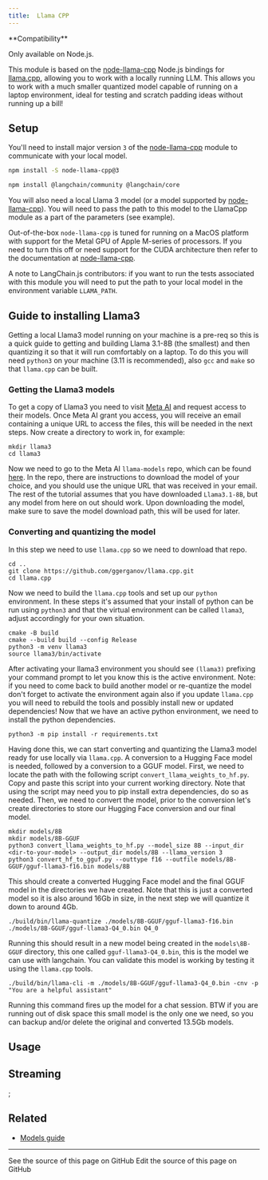 ```yaml
---
title:  Llama CPP
---
```


<Tip>
**Compatibility**

Only available on Node.js.
</Tip>

This module is based on the [node-llama-cpp](https://github.com/withcatai/node-llama-cpp) Node.js bindings for [llama.cpp](https://github.com/ggerganov/llama.cpp), allowing you to work with a locally running LLM. This allows you to work with a much smaller quantized model capable of running on a laptop environment, ideal for testing and scratch padding ideas without running up a bill!

## Setup

You'll need to install major version `3` of the [node-llama-cpp](https://github.com/withcatai/node-llama-cpp) module to communicate with your local model.

```bash npm
npm install -S node-llama-cpp@3
```

<IntegrationInstallTooltip/>

```bash npm
npm install @langchain/community @langchain/core
```
You will also need a local Llama 3 model (or a model supported by [node-llama-cpp](https://github.com/withcatai/node-llama-cpp)). You will need to pass the path to this model to the LlamaCpp module as a part of the parameters (see example).

Out-of-the-box `node-llama-cpp` is tuned for running on a MacOS platform with support for the Metal GPU of Apple M-series of processors. If you need to turn this off or need support for the CUDA architecture then refer to the documentation at [node-llama-cpp](https://withcatai.github.io/node-llama-cpp/).

A note to LangChain.js contributors: if you want to run the tests associated with this module you will need to put the path to your local model in the environment variable `LLAMA_PATH`.

## Guide to installing Llama3

Getting a local Llama3 model running on your machine is a pre-req so this is a quick guide to getting and building Llama 3.1-8B (the smallest) and then quantizing it so that it will run comfortably on a laptop. To do this you will need `python3` on your machine (3.11 is recommended), also `gcc` and `make` so that `llama.cpp` can be built.

### Getting the Llama3 models

To get a copy of Llama3 you need to visit [Meta AI](https://ai.meta.com/resources/models-and-libraries/llama-downloads/) and request access to their models. Once Meta AI grant you access, you will receive an email containing a unique URL to access the files, this will be needed in the next steps.
Now create a directory to work in, for example:

```
mkdir llama3
cd llama3
```
Now we need to go to the Meta AI `llama-models` repo, which can be found [here](https://github.com/meta-llama/llama-models). In the repo, there are instructions to download the model of your choice, and you should use the unique URL that was received in your email.
The rest of the tutorial assumes that you have downloaded `Llama3.1-8B`, but any model from here on out should work. Upon downloading the model, make sure to save the model download path, this will be used for later.

### Converting and quantizing the model

In this step we need to use `llama.cpp` so we need to download that repo.

```
cd ..
git clone https://github.com/ggerganov/llama.cpp.git
cd llama.cpp
```
Now we need to build the `llama.cpp` tools and set up our `python` environment. In these steps it's assumed that your install of python can be run using `python3` and that the virtual environment can be called `llama3`, adjust accordingly for your own situation.

```
cmake -B build
cmake --build build --config Release
python3 -m venv llama3
source llama3/bin/activate
```
After activating your llama3 environment you should see `(llama3)` prefixing your command prompt to let you know this is the active environment. Note: if you need to come back to build another model or re-quantize the model don't forget to activate the environment again also if you update `llama.cpp` you will need to rebuild the tools and possibly install new or updated dependencies! Now that we have an active python environment, we need to install the python dependencies.

```
python3 -m pip install -r requirements.txt
```
Having done this, we can start converting and quantizing the Llama3 model ready for use locally via `llama.cpp`. A conversion to a Hugging Face model is needed, followed by a conversion to a GGUF model.
First, we need to locate the path with the following script `convert_llama_weights_to_hf.py`. Copy and paste this script into your current working directory. Note that using the script may need you to pip install extra dependencies, do so as needed.
Then, we need to convert the model, prior to the conversion let's create directories to store our Hugging Face conversion and our final model.

```
mkdir models/8B
mkdir models/8B-GGUF
python3 convert_llama_weights_to_hf.py --model_size 8B --input_dir <dir-to-your-model> --output_dir models/8B --llama_version 3
python3 convert_hf_to_gguf.py --outtype f16 --outfile models/8B-GGUF/gguf-llama3-f16.bin models/8B
```
This should create a converted Hugging Face model and the final GGUF model in the directories we have created. Note that this is just a converted model so it is also around 16Gb in size, in the next step we will quantize it down to around 4Gb.

```
./build/bin/llama-quantize ./models/8B-GGUF/gguf-llama3-f16.bin ./models/8B-GGUF/gguf-llama3-Q4_0.bin Q4_0
```
Running this should result in a new model being created in the `models\8B-GGUF` directory, this one called `gguf-llama3-Q4_0.bin`, this is the model we can use with langchain. You can validate this model is working by testing it using the `llama.cpp` tools.

```
./build/bin/llama-cli -m ./models/8B-GGUF/gguf-llama3-Q4_0.bin -cnv -p "You are a helpful assistant"
```

Running this command fires up the model for a chat session. BTW if you are running out of disk space this small model is the only one we need, so you can backup and/or delete the original and converted 13.5Gb models.

## Usage


<LlamaCpp />

## Streaming


<LlamaCppStream />;

## Related


- [Models guide](/oss/javascript/langchain/models)

---

<CardGroup cols={2}>
  <Card title="View Source" icon="eye" href="https://github.com/langchain-ai/docs/blob/main/src/oss/javascript/integrations/llms/llama_cpp.mdx">
    See the source of this page on GitHub
  </Card>
  <Card title="Edit Source" icon="pen-to-square" href="https://github.com/langchain-ai/docs/edit/main/src/oss/javascript/integrations/llms/llama_cpp.mdx">
    Edit the source of this page on GitHub
  </Card>
</CardGroup>
